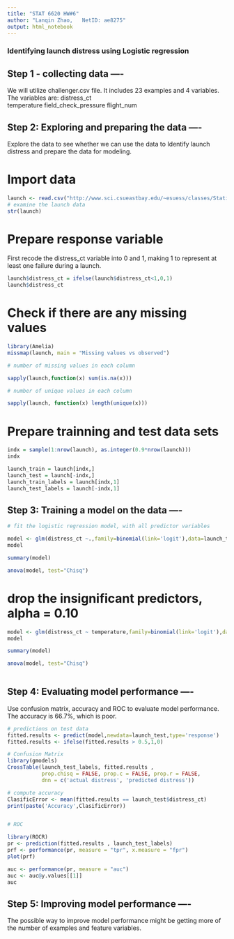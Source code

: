 ---
title: "STAT 6620 HW#6"
author: "Lanqin Zhao,   NetID: ae8275"
output: html_notebook
---

### Identifying launch distress using Logistic regression

## Step 1 - collecting data ----
We will utilize challenger.csv file. It includes 23 examples and 4 variables. The variables are:
distress_ct        
temperature
field_check_pressure 
flight_num  

## Step 2: Exploring and preparing the data ----
Explore the data to see whether we can use the data to Identify launch distress and prepare the data for modeling.

# Import data
```{r}
launch <- read.csv("http://www.sci.csueastbay.edu/~esuess/classes/Statistics_6620/Presentations/ml10/challenger.csv")
# examine the launch data
str(launch)
```
# Prepare response variable
First recode the distress_ct variable into 0 and 1, making 1 to represent at least one failure during a launch.
```{r}
launch$distress_ct = ifelse(launch$distress_ct<1,0,1)
launch$distress_ct
```
# Check if there are any missing values

```{r}

library(Amelia)
missmap(launch, main = "Missing values vs observed")

```
```{r}
# number of missing values in each column

sapply(launch,function(x) sum(is.na(x)))

# number of unique values in each column

sapply(launch, function(x) length(unique(x)))

```

# Prepare trainning and test data sets
```{r}
indx = sample(1:nrow(launch), as.integer(0.9*nrow(launch)))
indx

launch_train = launch[indx,]
launch_test = launch[-indx,]
launch_train_labels = launch[indx,1]
launch_test_labels = launch[-indx,1]   
```

## Step 3: Training a model on the data ----

```{r}
# fit the logistic regression model, with all predictor variables

model <- glm(distress_ct ~.,family=binomial(link='logit'),data=launch_train)
model

summary(model)

anova(model, test="Chisq")

```
# drop the insignificant predictors, alpha = 0.10
```{r}


model <- glm(distress_ct ~ temperature,family=binomial(link='logit'),data=launch_train)
model

summary(model)

anova(model, test="Chisq")
 
```

## Step 4: Evaluating model performance ----
Use confusion matrix, accuracy  and ROC to evaluate model performance. The accuracy is 66.7%, which is poor. 

```{r}
# predictions on test data
fitted.results <- predict(model,newdata=launch_test,type='response')
fitted.results <- ifelse(fitted.results > 0.5,1,0)

# Confusion Matrix
library(gmodels)
CrossTable(launch_test_labels, fitted.results ,
           prop.chisq = FALSE, prop.c = FALSE, prop.r = FALSE,
           dnn = c('actual distress', 'predicted distress'))

# compute accuracy
ClasificError <- mean(fitted.results == launch_test$distress_ct)
print(paste('Accuracy',ClasificError))



```
```{r}
# ROC

library(ROCR)
pr <- prediction(fitted.results , launch_test_labels)
prf <- performance(pr, measure = "tpr", x.measure = "fpr")
plot(prf)

auc <- performance(pr, measure = "auc")
auc <- auc@y.values[[1]]
auc
```

## Step 5: Improving model performance ----
The possible way to improve model performance might be getting more of the number of examples and feature variables.
